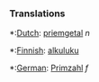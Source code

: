===Translations===

*:[[Dutch]]: [[priemgetal]] ''n''
*:[[Finnish]]: [[alkuluku]]
*:[[German]]: [[Primzahl]] ''f''